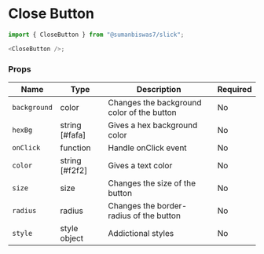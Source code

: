 <!-- Custom-MDX-Documentation.mdx -->

# Close Button

```js
import { CloseButton } from "@sumanbiswas7/slick";

<CloseButton />;
```

### Props

| Name         | Type           | Description                                | Required |
| ------------ | -------------- | ------------------------------------------ | -------- |
| `background` | color          | Changes the background color of the button | No       |
| `hexBg`      | string [#fafa] | Gives a hex background color               | No       |
| `onClick`    | function       | Handle onClick event                       | No       |
| `color`      | string [#f2f2] | Gives a text color                         | No       |
| `size`       | size           | Changes the size of the button             | No       |
| `radius`     | radius         | Changes the border-radius of the button    | No       |
| `style`      | style object   | Addictional styles                         | No       |
